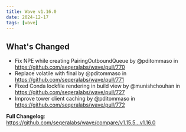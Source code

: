 ```yaml
---
title: Wave v1.16.0
date: 2024-12-17
tags: [wave]
---
```


## What's Changed
* Fix NPE while creating PairingOutboundQueue by @pditommaso in https://github.com/seqeralabs/wave/pull/770
* Replace volatile with final by @pditommaso in https://github.com/seqeralabs/wave/pull/771
* Fixed Conda lockfile rendering in build view by @munishchouhan in https://github.com/seqeralabs/wave/pull/727
* Improve tower client caching by @pditommaso in https://github.com/seqeralabs/wave/pull/772


**Full Changelog**: https://github.com/seqeralabs/wave/compare/v1.15.5...v1.16.0
